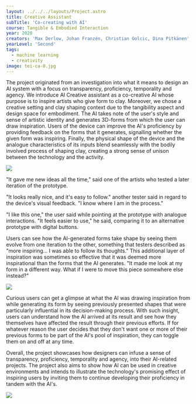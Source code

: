 ---
layout: ../../../layouts/Project.astro
title: Creative Assistant
subTitle: 'Co-creating with AI'
course: Tangible & Embodied Interaction
year: 2020
creators: 'Max Derlow, Johan Franzén, Christian Golcic, Dina Pitkänen'
yearLevel: 'Second'
tags:
  - machine learning
  - creativity
image: tei-ca-0.jpg
---

<MauVideo id="0_bijyvwop" />

The project originated from an investigation into what it means to design an AI system with a focus on transparency, proficiency, temporality and agency. We introduce AI Creative assistant as a co-creative AI whose purpose is to inspire artists who give form to clay. Moreover, we chose a creative setting and clay shaping context due to the tangibility aspect and design space for embodiment. The AI takes note of the user's style and sense of artistic identity and generates 3D-forms from which the user can draw inspiration. Users of the device can improve the AI's proficiency by providing feedback on the forms that it generates, signalling whether the given form was inspiring. Finally, the physical shape of the device and the analogue characteristics of its inputs blend seamlessly with the bodily involved process of shaping clay, creating a strong sense of unison between the technology and the activity. 

![](tei-ca-1.jpg)

"It gave me new ideas all the time," said one of the artists who tested a later iteration of the prototype.

"It looks really nice, and it's easy to follow." another tester said in regard to the device's visual feedback. "I know where I am in the process."

"I like this one," the user said while pointing at the prototype with analogue interactions. "It feels easier to use," he said, comparing it to an alternative prototype with digital buttons.

Users can see how the AI-generated forms take shape by seeing them evolve from one iteration to the other, something that testers described as "more inspiring... I was able to follow its thoughts." This additional layer of inspiration was sometimes so effective that it was deemed more inspirational than the forms that the AI generates. "It made me look at my form in a different way. What if I were to move this piece somewhere else instead?"

![](tei-ca-2.jpg)

Curious users can get a glimpse at what the AI was drawing inspiration from while generating its form by seeing previously presented shapes that were particularly influential in its decision-making process. With such insight, users can understand how the AI arrived at its result and see how they themselves have affected the result through their previous efforts. If for whatever reason the user decides that they don't want one or more of their previous forms to be part of the AI's pool of inspiration, they can toggle them on and off at any time.

Overall, the project showcases how designers can infuse a sense of transparency, proficiency, temporality and agency, into their AI-related projects. The project also aims to show how AI can be used in creative environments and intends to illustrate the technology's promising effect of inspiring users by inviting them to continue developing their proficiency in tandem with the AI's.

![](tei-ca-3.jpg)